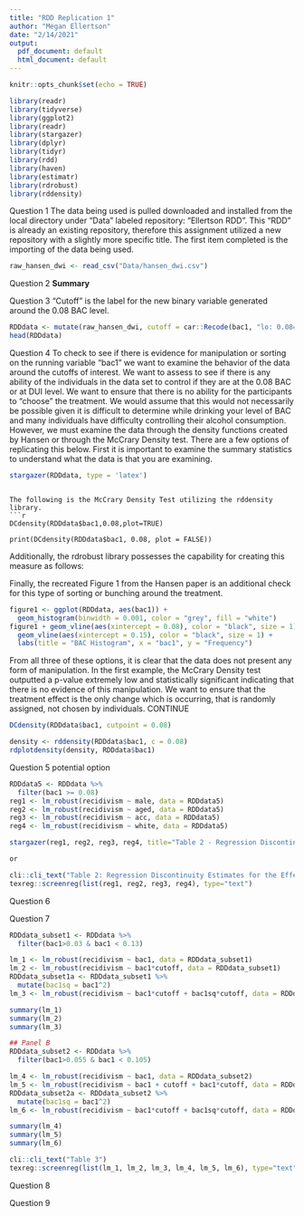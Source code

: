 ```yaml
---
title: "RDD Replication 1"
author: "Megan Ellertson"
date: "2/14/2021"
output:
  pdf_document: default
  html_document: default
---
```


```r
knitr::opts_chunk$set(echo = TRUE)
```

```r
library(readr)
library(tidyverse)
library(ggplot2)
library(readr)
library(stargazer)
library(dplyr)
library(tidyr)
library(rdd)
library(haven)
library(estimatr)
library(rdrobust)
library(rddensity)

```

Question 1
The data being used is pulled downloaded and installed from the local directory under "Data" labeled repository: "Ellertson RDD". This "RDD" is already an existing repository, therefore this assignment utilized a new repository with a slightly more specific title. The first item completed is the importing of the data being used. 
```r

raw_hansen_dwi <- read_csv("Data/hansen_dwi.csv")

```

Question 2 
**Summary**

Question 3
"Cutoff" is the label for the new binary variable generated around the 0.08 BAC level. 
```r
RDDdata <- mutate(raw_hansen_dwi, cutoff = car::Recode(bac1, "lo: 0.08= 0; else = 1"))
head(RDDdata)
``` 
Question 4 
To check to see if there is evidence for manipulation or sorting on the running variable "bac1" we want to examine the behavior of the data around the cutoffs of interest.  We want to assess to see if there is any ability of the individuals in the data set to control if they are at the 0.08 BAC or at DUI level. We want to ensure that there is no ability for the participants to "choose" the treatment. We would assume that this would not necessarily be possible given it is difficult to determine while drinking your level of BAC and many individuals have difficulty controlling their alcohol consumption. However, we must examine the data through the density functions created by Hansen or through the McCrary Density test.  There are a few options of replicating this below.
First it is important to examine the summary statistics to understand what the data is that you are examining. 

```r
stargazer(RDDdata, type = 'latex')

```

```

The following is the McCrary Density Test utilizing the rddensity library. 
```r
DCdensity(RDDdata$bac1,0.08,plot=TRUE)

print(DCdensity(RDDdata$bac1, 0.08, plot = FALSE))

```

Additionally, the rdrobust library possesses the capability for creating this measure as follows:

Finally, the recreated Figure 1 from the Hansen paper is an additional check for this type of sorting or bunching around the treatment.  


```r
figure1 <- ggplot(RDDdata, aes(bac1)) +
  geom_histogram(binwidth = 0.001, color = "grey", fill = "white") 
figure1 + geom_vline(aes(xintercept = 0.08), color = "black", size = 1) +
  geom_vline(aes(xintercept = 0.15), color = "black", size = 1) +
  labs(title = "BAC Histogram", x = "bac1", y = "Frequency")
```

From all three of these options, it is clear that the data does not present any form of manipulation. In the first example, the McCrary Density test outputted a p-value extremely low and statistically significant indicating that there is no evidence of this manipulation.  We want to ensure that the treatment effect is the only change which is occurring, that is randomly assigned, not chosen by individuals. CONTINUE
```r

DCdensity(RDDdata$bac1, cutpoint = 0.08)

density <- rddensity(RDDdata$bac1, c = 0.08)
rdplotdensity(density, RDDdata$bac1)
```


Question 5 potential option 
```r
RDDdata5 <- RDDdata %>%
  filter(bac1 >= 0.08)
reg1 <- lm_robust(recidivism ~ male, data = RDDdata5)
reg2 <- lm_robust(recidivism ~ aged, data = RDDdata5)
reg3 <- lm_robust(recidivism ~ acc, data = RDDdata5)
reg4 <- lm_robust(recidivism ~ white, data = RDDdata5)

stargazer(reg1, reg2, reg3, reg4, title="Table 2 - Regression Discontinuity Estimates for the Effect of Exceeding BAC Thresholds on Predetermined Characteristics", align = TRUE, dep.var.labels =c("male", "age", "acc", "white"), no.space=TRUE)

or

cli::cli_text("Table 2: Regression Discontinuity Estimates for the Effect of Exceeding BAC Thresholds on Predetermined Characteristics")
texreg::screenreg(list(reg1, reg2, reg3, reg4), type="text")

```


Question 6

Question 7
```r

RDDdata_subset1 <- RDDdata %>% 
  filter(bac1>0.03 & bac1 < 0.13)

lm_1 <- lm_robust(recidivism ~ bac1, data = RDDdata_subset1)
lm_2 <- lm_robust(recidivism ~ bac1*cutoff, data = RDDdata_subset1)
RDDdata_subset1a <- RDDdata_subset1 %>%
  mutate(bac1sq = bac1^2)
lm_3 <- lm_robust(recidivism ~ bac1*cutoff + bac1sq*cutoff, data = RDDdata_subset1a)

summary(lm_1)
summary(lm_2)
summary(lm_3)

## Panel B 
RDDdata_subset2 <- RDDdata %>% 
  filter(bac1>0.055 & bac1 < 0.105)

lm_4 <- lm_robust(recidivism ~ bac1, data = RDDdata_subset2)
lm_5 <- lm_robust(recidivism ~ bac1 + cutoff + bac1*cutoff, data = RDDdata_subset2)
RDDdata_subset2a <- RDDdata_subset2 %>%
  mutate(bac1sq = bac1^2)
lm_6 <- lm_robust(recidivism ~ bac1*cutoff + bac1sq*cutoff, data = RDDdata_subset2a)

summary(lm_4)
summary(lm_5)
summary(lm_6)

cli::cli_text("Table 3")
texreg::screenreg(list(lm_1, lm_2, lm_3, lm_4, lm_5, lm_6), type="text")

```


Question 8


Question 9



